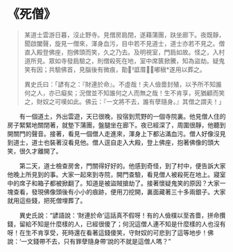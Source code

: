 # 《死僧》

> 某道士雲游日暮，沒止野寺。見僧房扃閉，遂藉蒲團，趺坐廊下。夜既靜，聞啟闔聲，旋見一僧來，渾身血污，目中若不見道士，道士亦若不見之。僧直入殿登佛座，抱佛頭而笑，久之乃去。及明視室，門扃如故。怪之，入村道所見。眾如寺發扃驗之，則僧殺死在地，室中席篋掀騰，知為盜劫。疑鬼笑有因；共驗佛首，見腦後有微痕，勩誆厝嘟稹*遂用以葬之。
>
> 異史氏曰：「諺有之：『財連於命』。不虛哉！夫人儉嗇封殖，以予所不知誰何之人，亦已癡矣；況僧並不知誰何之人而無之哉！生不肯享，死猶顧而笑之，財奴之可嘆如此。佛云：『一文將不去，誰有孽隨身。』其僧之謂夫！」

&emsp;&emsp;有一個道土，外出雲遊，天已很晚，投宿到荒野的一個寺院裏。他見僧人住的房子緊緊地關閉著，就墊下蒲團，盤腿坐在廊下。夜已經深了，周圍很靜，他聽到開關門的聲音。接著，看見一個僧人走進來，渾身上下都沾滿血污。僧人好像沒見到道士，道士也裝著沒看見他。僧人逕自走入大殿，登上佛座，抱著佛像的頭大笑，很久才離開了。­

&emsp;&emsp;第二天，道士檢查房舍，門關得好好的。他感到奇怪，到了村中，便告訴大家他晚上所見到的事。大家一起來到寺院，開門查驗，看見僧人被殺死在地上。寢室中的席子和箱子都被掀翻了。知道是被盜賊搶劫了。接著懷疑鬼笑的原因？大家一塊查看，發現佛像頭後有小小的痕跡，便用刀挖開，裏面藏著三十多兩銀子。大家就用這些錢，把死僧埋葬了。

&emsp;&emsp;異史氏說：“諺語說：‘財連於命’這話真不假呀！有的人儉樸以至吝嗇，拼命攢錢，留給不知是什麼樣的人，已經很傻了；何況這僧人連不知是什麼樣的人也沒有呀！在生不肯享受，死時還在看著這錢傻笑，守財奴的可悲到了這等地步！佛說：‘一文錢帶不去，只有罪孽隨身帶’說的不就是這僧人嗎？”
